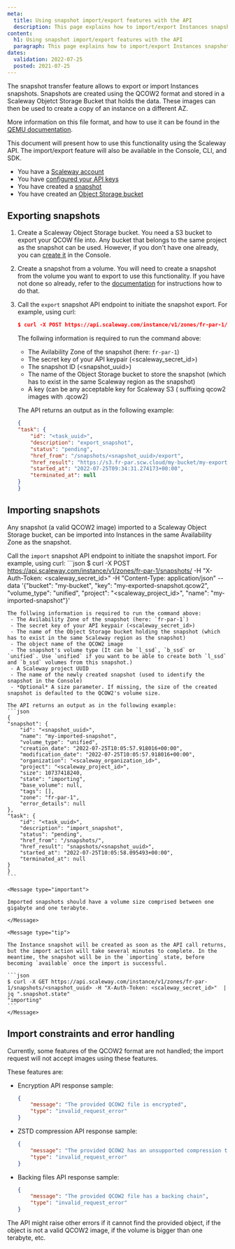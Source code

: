```yaml
---
meta:
  title: Using snapshot import/export features with the API
  description: This page explains how to import/export Instances snapshots using the Scaleway API
content:
  h1: Using snapshot import/export features with the API
  paragraph: This page explains how to import/export Instances snapshots using the Scaleway API
dates:
  validation: 2022-07-25
  posted: 2021-07-25
---
```


The snapshot transfer feature allows to export or import Instances snapshots. 
Snapshots are created using the QCOW2 format and stored in a Scaleway Objetct Storage Bucket that holds the data. These images can then be used to create a copy of an instance on a different AZ.

More information on this file format, and how to use it can be found in the [QEMU documentation](https://www.qemu.org/docs/master/system/images.html#cmdoption-image-formats-arg-qcow2).

<Message type="tip">

This document will present how to use this functionality using the Scaleway API. The import/export feature will also be available in the Console, CLI, and SDK.

</Message>

<Message type="requirement">

  - You have a [Scaleway account](/Console/my-account/how-to/create-an-account/)
  - You have [configured your API keys](/Console/my-project/how-to/generate-api-key/)
  - You have created a [snapshot](/compute/instances/how-to/create-a-snapshot)
  - You have created an [Object Storage bucket](/storage/object/how-to/create-a-bucket)

</Message>

## Exporting snapshots

1. Create a Scaleway Object Storage bucket.
    You need a S3 bucket to export your QCOW file into. Any bucket that belongs to the same project as the snapshot can be used. However, if you don't have one already, you can [create it](https://www.scaleway.com/en/docs/storage/object/how-to/create-a-bucket/) in the Console.

2. Create a snapshot from a volume.
    You will need to create a snapshot from the volume you want to export to use this functionality. If you have not done so already, refer to the [documentation](https://www.scaleway.com/en/docs/compute/instances/how-to/create-a-snapshot#how-to-create-a-snapshot) for instructions how to do that.

3. Call the `export` snapshot API endpoint to initiate the snapshot export. 
    For example, using curl:
    ```json
    $ curl -X POST https://api.scaleway.com/instance/v1/zones/fr-par-1/snapshots/<snapshot_uuid>/export -H "X-Auth-Token: <scaleway_secret_id>" -H "Content-Type: application/json"  --data '{"bucket": "my-bucket", "key": "my-exported-snapshot.qcow2"}'
    ```
    The follwing information is required to run the command above: 
     - The Avilability Zone of the snapshot (here: `fr-par-1`)
     - The secret key of your API keypair (<scaleway_secret_id>)
     - The snapshot ID (<snapshot_uuid>)
     - The name of the Object Storage bucket to store the snapshot (which has to exist in the same Scaleway region as the snapshot)
     - A key (can be any acceptable key for Scaleway S3 ( suffixing qcow2 images with .qcow2)

    The API returns an output as in the following example:
    ```json
    {
    "task": {
        "id": "<task_uuid>",
        "description": "export_snapshot",
        "status": "pending",
        "href_from": "/snapshots/<snapshot_uuid>/export",
        "href_result": "https://s3.fr-par.scw.cloud/my-bucket/my-exported-snapshot.qcow2",
        "started_at": "2022-07-25T09:34:31.274173+00:00",
        "terminated_at": null
    }
    }
    ```

## Importing snapshots

Any snapshot (a valid QCOW2 image) imported to a Scaleway Object Storage bucket, can be imported into Instances in the same Availability Zone as the snapshot.

Call the `import` snapshot API endpoint to initiate the snapshot import. 
    For example, using curl:
    ```json
    $ curl -X POST https://api.scaleway.com/instance/v1/zones/fr-par-1/snapshots/ -H "X-Auth-Token: <scaleway_secret_id>" -H "Content-Type: application/json"  --data '{"bucket": "my-bucket", "key": "my-exported-snapshot.qcow2", "volume_type": "unified", "project": "<scaleway_project_id>", "name": "my-imported-snapshot"}'

    The follwing information is required to run the command above:
     - The Avilability Zone of the snapshot (here: `fr-par-1`)
     - The secret key of your API keypair (<scaleway_secret_id>)
     - The name of the Object Storage bucket holding the snapshot (which has to exist in the same Scaleway region as the snapshot)
     - The object name of the QCOW2 image
     - The snapshot's volume type (It can be `l_ssd`, `b_ssd` or `unified`. Use `unified` if you want to be able to create both `l_ssd` and `b_ssd` volumes from this snapshot.)
     - A Scaleway project UUID
     - The name of the newly created snapshot (used to identify the snapshot in the Console)
     - *Optional* A size parameter. If missing, the size of the created snapshot is defaulted to the QCOW2's volume size.

    The API returns an output as in the following example:
    ```json
    {
    "snapshot": {
        "id": "<snapshot_uuid>",
        "name": "my-imported-snapshot",
        "volume_type": "unified",
        "creation_date": "2022-07-25T10:05:57.918016+00:00",
        "modification_date": "2022-07-25T10:05:57.918016+00:00",
        "organization": "<scaleway_organization_id>",
        "project": "<scaleway_project_id>",
        "size": 10737418240,
        "state": "importing",
        "base_volume": null,
        "tags": [],
        "zone": "fr-par-1",
        "error_details": null
    },
    "task": {
        "id": "<task_uuid>",
        "description": "import_snapshot",
        "status": "pending",
        "href_from": "/snapshots/",
        "href_result": "snapshots/<snapshot_uuid>",
        "started_at": "2022-07-25T10:05:58.095493+00:00",
        "terminated_at": null
    }
    }
    ```

    <Message type="important">

    Imported snapshots should have a volume size comprised between one gigabyte and one terabyte.

    </Message>

    <Message type="tip">

    The Instance snapshot will be created as soon as the API call returns, but the import action will take several minutes to complete. In the meantime, the snapshot will be in the `importing` state, before becoming `available` once the import is successful.

    ```json
    $ curl -X GET https://api.scaleway.com/instance/v1/zones/fr-par-1/snapshots/<snapshot_uuid> -H "X-Auth-Token: <scaleway_secret_id>"  | jq ".snapshot.state"
    "importing"
    ```
    </Message>

## Import constraints and error handling

Currently, some features of the QCOW2 format are not handled; the import request will not accept images using these features.

These features are:

- Encryption 
    API response sample:
    ```json
    {
        "message": "The provided QCOW2 file is encrypted",
        "type": "invalid_request_error"
    }
    ```
- ZSTD compression
    API response sample:
    ```json
    {
        "message": "The provided QCOW2 has an unsupported compression type",
        "type": "invalid_request_error"
    }
    ```
 - Backing files
    API response sample:
    ```json
    {
        "message": "The provided QCOW2 file has a backing chain",
        "type": "invalid_request_error"
    }
    ```

<Message type="note">

The API might raise other errors if it cannot find the provided object, if the object is not a valid QCOW2 image, if the volume is bigger than one terabyte, etc. 

</Message>
